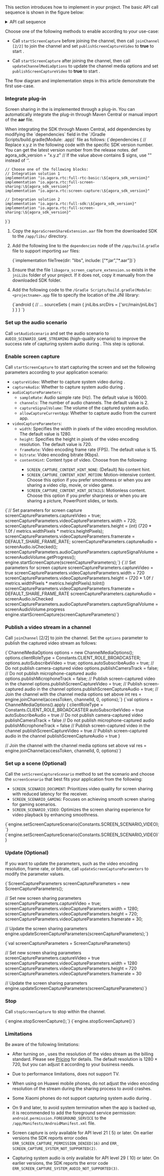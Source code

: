 <PlatformWrapper platform="android">


This section introduces how to implement <Vg k="SCR_SHR" /> in your project. The basic API call sequence is shown in the figure below:

<details>
<summary>API call sequence</summary>

![API call sequence](https://agora-doc.s3.us-east-1.amazonaws.com/images/video-sdk/screen-sharing-android-ios.svg)
</details>

Choose one of the following methods to enable <Vg k="SCR_SHR" /> according to your use-case:

- Call `startScreenCapture` before joining the channel, then call `joinChannel [2/2]` to join the channel and set `publishScreenCaptureVideo` to **true** to start <Vg k="SCR_SHR" />.

- Call `startScreenCapture` after joining the channel, then call `updateChannelMediaOptions` to update the channel media options and set `publishScreenCaptureVideo` to **true** to start <Vg k="SCR_SHR" />.

The flow diagram and implementation steps in this article demonstrate the first use-case.

### Integrate <Vg k="SCR_SHR" /> plug-in

Screen sharing in the <Vg k="COMPANY" /> <Vg k="VSDK" /> is implemented through a plug-in. You can automatically integrate the plug-in through Maven Central or manual import of the **aar** file.

<Tabs>
<TabItem value="tab1" label="Automatic integration" default>
When integrating the SDK through Maven Central, add dependencies by modifying the `dependencies` field in the `/Gradle Scripts/build.gradle(Module: <projectname>.app)` file as follows:

<CodeBlock language="java" showLineNumbers>
{`dependencies {
    // Replace x.y.z in the following code with the specific SDK version number. You can get the latest version number from the release notes.
    def agora_sdk_version = "x.y.z"
    // If the value above contains $ signs, use "" instead of ''.

    // Choose one of the following blocks:
    // Integration solution 1
    implementation "io.agora.rtc:full-rtc-basic:\${agora_sdk_version}"
    implementation "io.agora.rtc:full-screen-sharing:\${agora_sdk_version}"
    implementation "io.agora.rtc:screen-capture:\${agora_sdk_version}"

    // Integration solution 2
    implementation "io.agora.rtc:full-sdk:\${agora_sdk_version}"
    implementation "io.agora.rtc:full-screen-sharing:\${agora_sdk_version}"
}`}
</CodeBlock>
</TabItem>

<TabItem value="tab2" label="Manual integration" default>

1. Copy the `AgoraScreenShareExtension.aar` file from the downloaded SDK to the `/app/libs/` directory.

1. Add the following line to the `dependencies` node of the `/app/build.gradle` file to support importing `aar` files:

    <CodeBlock language="java" showLineNumbers>
    {`implementation fileTree(dir: "libs", include: ["*.jar","*.aar"])`}
    </CodeBlock>

1. Ensure that the file `libagora_screen_capture_extension.so` exists in the `jniLibs` folder of your project. If it does not, copy it manually from the downloaded SDK folder.

1. Add the following code to the `/Gradle Scripts/build.gradle(Module: <projectname>.app` file to specify the location of the JNI library:

    <CodeBlock language="java" showLineNumbers>
    {`android {
      // ...
      sourceSets {
        main {
          jniLibs.srcDirs = ['src/main/jniLibs']
        }
      }
    }
    `}
    </CodeBlock>

</TabItem>
</Tabs>


### Set up the audio scenario

Call `setAudioScenario` and set the audio scenario to `AUDIO_SCENARIO_GAME_STREAMING` (high-quality scenario) to improve the success rate of capturing system audio during <Vg k="SCR_SHR" />. This step is optional.

### Enable screen capture

Call `startScreenCapture` to start capturing the screen and set the following parameters according to your application scenario:

- `captureVideo`: Whether to capture system video during <Vg k="SCR_SHR" />.
- `captureAudio`: Whether to capture system audio during <Vg k="SCR_SHR" />.
- `audioCaptureParameters`:
    - `sampleRate`: Audio sample rate (Hz). The default value is 16000.
    - `channels`: The number of audio channels. The default value is 2.
    - `captureSignalVolume`: The volume of the captured system audio.
    - `allowCaptureCurrentApp`: Whether to capture audio from the current app.
- `videoCaptureParameters`:
    - `width`: Specifies the width in pixels of the video encoding resolution. The default value is 1280.
    - `height`: Specifies the height in pixels of the video encoding resolution. The default value is 720. 
    - `frameRate`: Video encoding frame rate (FPS). The default value is 15.
    - `bitrate`: Video encoding bitrate (Kbps).
    - `contentHint`: Content type of <Vg k="SCR_SHR" /> video. Choose from the following:
        - `SCREEN_CAPTURE_CONTENT_HINT_NONE`: (Default) No content hint.
        - `SCREEN_CAPTURE_CONTENT_HINT_MOTION`: Motion-intensive content. Choose this option if you prefer smoothness or when you are sharing a video clip, movie, or video game.
        - `SCREEN_CAPTURE_CONTENT_HINT_DETAILS`: Motionless content. Choose this option if you prefer sharpness or when you are sharing a picture, PowerPoint slides, or texts.

<Tabs groupId="language">
<TabItem value="java" label="Java">
<CodeBlock language="java" showLineNumbers>
{`// Set parameters for screen capture
screenCaptureParameters.captureVideo = true;
screenCaptureParameters.videoCaptureParameters.width = 720;
screenCaptureParameters.videoCaptureParameters.height = (int) (720 * 1.0f / metrics.widthPixels * metrics.heightPixels);
screenCaptureParameters.videoCaptureParameters.framerate = DEFAULT_SHARE_FRAME_RATE;
screenCaptureParameters.captureAudio = screenAudio.isChecked();
screenCaptureParameters.audioCaptureParameters.captureSignalVolume = screenAudioVolume.getProgress();
engine.startScreenCapture(screenCaptureParameters);`}
</CodeBlock>
</TabItem>

<TabItem value="kotlin" label="Kotlin" default>
<CodeBlock language="kotlin" showLineNumbers>
{`// Set parameters for screen capture
screenCaptureParameters.captureVideo = true
screenCaptureParameters.videoCaptureParameters.width = 720
screenCaptureParameters.videoCaptureParameters.height = (720 * 1.0f / metrics.widthPixels * metrics.heightPixels).toInt()
screenCaptureParameters.videoCaptureParameters.framerate = DEFAULT_SHARE_FRAME_RATE
screenCaptureParameters.captureAudio = screenAudio.isChecked
screenCaptureParameters.audioCaptureParameters.captureSignalVolume = screenAudioVolume.progress
engine.startScreenCapture(screenCaptureParameters)`}
</CodeBlock>
</TabItem>
</Tabs>

### Publish a <Vg k="SCR_SHR" /> video stream in a channel

Call `joinChannel` [2/2] to join the channel. Set the `options` parameter to publish the captured <Vg k="SCR_SHR" /> video stream as follows:

<Tabs groupId="language">
<TabItem value="java" label="Java">
<CodeBlock language="java" showLineNumbers>
{`ChannelMediaOptions options = new ChannelMediaOptions();
options.clientRoleType = Constants.CLIENT_ROLE_BROADCASTER;
options.autoSubscribeVideo = true;
options.autoSubscribeAudio = true;
// Do not publish camera-captured video
options.publishCameraTrack = false;
// Do not publish microphone-captured audio
options.publishMicrophoneTrack = false;
// Publish screen-captured video in the channel
options.publishScreenCaptureVideo = true;
// Publish screen-captured audio in the channel
options.publishScreenCaptureAudio = true;
// Join the channel with the channel media options set above
int res = engine.joinChannel(accessToken, channelId, 0, options);`}
</CodeBlock>
</TabItem>

<TabItem value="kotlin" label="Kotlin" default>
<CodeBlock language="kotlin" showLineNumbers>
{`val options = ChannelMediaOptions().apply {
    clientRoleType = Constants.CLIENT_ROLE_BROADCASTER
    autoSubscribeVideo = true
    autoSubscribeAudio = true
    // Do not publish camera-captured video
    publishCameraTrack = false
    // Do not publish microphone-captured audio
    publishMicrophoneTrack = false
    // Publish screen-captured video in the channel
    publishScreenCaptureVideo = true
    // Publish screen-captured audio in the channel
    publishScreenCaptureAudio = true
}

// Join the channel with the channel media options set above
val res = engine.joinChannel(accessToken, channelId, 0, options)`}
</CodeBlock>
</TabItem>
</Tabs>

### Set up a <Vg k="SCR_SHR" /> scene (Optional)

Call the `setScreenCaptureScenario` method to set the <Vg k="SCR_SHR" /> scenario and choose the `screenScenario` that best fits your application from the following:

- `SCREEN_SCENARIO_DOCUMENT`: Prioritizes video quality for screen sharing with reduced latency for the receiver.
- `SCREEN_SCENARIO_GAMING`: Focuses on achieving smooth screen sharing for gaming scenarios.
- `SCREEN_SCENARIO_VIDEO`: Optimizes the screen sharing experience for video playback by enhancing smoothness.

<Tabs groupId="language">
<TabItem value="java" label="Java">
<CodeBlock language="java" showLineNumbers>
{`engine.setScreenCaptureScenario(Constants.SCREEN_SCENARIO_VIDEO);`}
</CodeBlock>
</TabItem>

<TabItem value="kotlin" label="Kotlin" default>
<CodeBlock language="kotlin" showLineNumbers>
{`engine.setScreenCaptureScenario(Constants.SCREEN_SCENARIO_VIDEO)`}
</CodeBlock>
</TabItem>
</Tabs>

### Update <Vg k="SCR_SHR" /> (Optional)

If you want to update the <Vg k="SCR_SHR" /> parameters, such as the video encoding resolution, frame rate, or bitrate, call `updateScreenCaptureParameters` to modify the parameter values. 

<Tabs groupId="language">
<TabItem value="java" label="Java">
<CodeBlock language="java" showLineNumbers>
{`ScreenCaptureParameters screenCaptureParameters = new ScreenCaptureParameters();

// Set new screen sharing parameters
screenCaptureParameters.captureVideo = true;
screenCaptureParameters.videoCaptureParameters.width = 1280;
screenCaptureParameters.videoCaptureParameters.height = 720;
screenCaptureParameters.videoCaptureParameters.framerate = 30;

// Update the screen sharing parameters
engine.updateScreenCaptureParameters(screenCaptureParameters);`}
</CodeBlock>
</TabItem>

<TabItem value="kotlin" label="Kotlin" default>
<CodeBlock language="kotlin" showLineNumbers>
{`val screenCaptureParameters = ScreenCaptureParameters()

// Set new screen sharing parameters
screenCaptureParameters.captureVideo = true
screenCaptureParameters.videoCaptureParameters.width = 1280
screenCaptureParameters.videoCaptureParameters.height = 720
screenCaptureParameters.videoCaptureParameters.framerate = 30

// Update the screen sharing parameters
engine.updateScreenCaptureParameters(screenCaptureParameters)`}
</CodeBlock>
</TabItem>
</Tabs>

### Stop <Vg k="SCR_SHR" />

Call `stopScreenCapture` to stop <Vg k="SCR_SHR" /> within the channel.

<Tabs groupId="language">
<TabItem value="java" label="Java">
<CodeBlock language="java" showLineNumbers>
{`engine.stopScreenCapture();`}
</CodeBlock>
</TabItem>

<TabItem value="kotlin" label="Kotlin" default>
<CodeBlock language="kotlin" showLineNumbers>
{`engine.stopScreenCapture()`}
</CodeBlock>
</TabItem>
</Tabs>

### Limitations

Be aware of the following limitations:

- After turning on <Vg k="SCR_SHR" />, <Vg k="COMPANY" /> uses the resolution of the <Vg k="SCR_SHR" /> video stream as the billing standard. Please see [Pricing](../overview/pricing) for details. The default resolution is 1280 × 720, but you can adjust it according to your business needs.

- Due to <Vpl k="NAME" /> performance limitations, <Vg k="SCR_SHR" /> does not support <Vpl k="NAME" /> TV.

- When using <Vg k="SCR_SHR" /> on Huawei mobile phones, do not adjust the video encoding resolution of the <Vg k="SCR_SHR" /> stream during the sharing process to avoid crashes.

- Some Xiaomi phones do not support capturing system audio during <Vg k="SCR_SHR" />.

- On <Vpl k="NAME" /> 9 and later, to avoid system termination when the app is backed up, it is recommended to add the foreground service permission: `android.permission.FOREGROUND_SERVICE` to the `/app/Manifests/AndroidManifest.xml` file.

- Screen capture is only available for <Vpl k="NAME" /> API level 21 (<Vpl k="NAME" /> 5) or later. On earlier versions the SDK reports error codes `ERR_SCREEN_CAPTURE_PERMISSION_DENIED(16)` and `ERR_ SCREEN_CAPTURE_SYSTEM_NOT_SUPPORTED(2)`.

- Capturing system audio is only available for <Vpl k="NAME" /> API level 29 (<Vpl k="NAME" /> 10) or later. On earlier versions, the SDK reports the error code `ERR_SCREEN_CAPTURE_SYSTEM_AUDIO_NOT_SUPPORTED(3)`.

</PlatformWrapper>